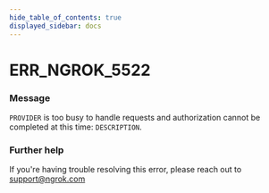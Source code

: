 ```yaml
---
hide_table_of_contents: true
displayed_sidebar: docs
---
```



# ERR_NGROK_5522

### Message

`PROVIDER` is too busy to handle requests and authorization cannot be completed at this time: `DESCRIPTION`.

<ErrorDetails error="err_ngrok_5522" />

### Further help

If you're having trouble resolving this error, please reach out to [support@ngrok.com](mailto:support@ngrok.com?subject=Help%20with%20ERR_NGROK_5522)

